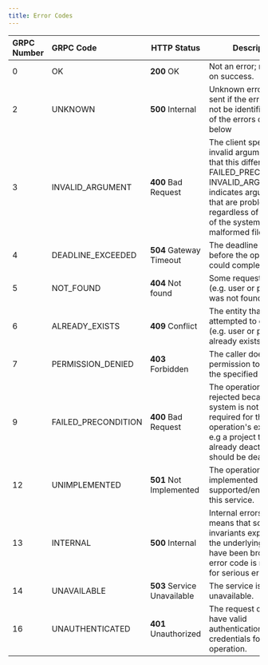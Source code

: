 ```yaml
---
title: Error Codes
---
```


| GRPC Number    | GRPC Code                 | HTTP Status               |Description                                                                                                                           |
| :---------| :------------------- | ------------------------- | -------------------------------------------------------------------------------------------------------------------------- |
| 0         | OK                   | **200** OK              | Not an error; returned on success.                              |
| 2         | UNKNOWN              | **500** Internal        | Unknown error, this is sent if the error could not be identified as one of the errors described below |
| 3         | INVALID_ARGUMENT     | **400** Bad Request     | The client specified an invalid argument. Note that this differs from FAILED_PRECONDITION. INVALID_ARGUMENT indicates arguments that are problematic regardless of the state of the system (e.g., a malformed file name).                                                              |
| 4         | DEADLINE_EXCEEDED    | **504** Gateway Timeout | The deadline expired before the operation could complete.                                                               |
| 5         | NOT_FOUND            | **404** Not found       | Some requested entity (e.g. user or project) was not found.                                                            |
| 6         | ALREADY_EXISTS       | **409** Conflict        | The entity that a client attempted to create (e.g. user or project) already exists.                                                             |
| 7         | PERMISSION_DENIED    | **403** Forbidden       |The caller does not have permission to execute the specified operation.                                                              |
| 9         | FAILED_PRECONDITION  | **400** Bad Request     | The operation was rejected because the system is not in a state required for the operation's execution. e.g a project that is already deactivated, should be deactivated |
| 12        | UNIMPLEMENTED        | **501** Not Implemented |The operation is not implemented or is not supported/enabled in this service.                                                              |
| 13        | INTERNAL             | **500** Internal        |Internal errors. This means that some invariants expected by the underlying system have been broken. This error code is reserved for serious errors. |
| 14        | UNAVAILABLE          | **503** Service Unavailable | The service is currently unavailable.                                                              |
| 16        | UNAUTHENTICATED      | **401** Unauthorized    |The request does not have valid authentication credentials for the operation.      |

